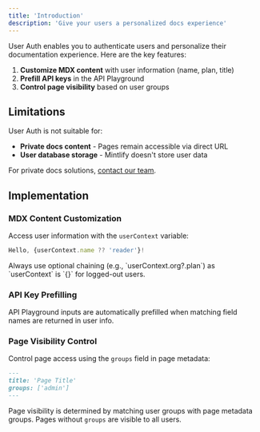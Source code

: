```yaml
---
title: 'Introduction'
description: 'Give your users a personalized docs experience'
---
```


User Auth enables you to authenticate users and personalize their documentation experience. Here are the key features:

1. **Customize MDX content** with user information (name, plan, title)
2. **Prefill API keys** in the API Playground
3. **Control page visibility** based on user groups

## Limitations

User Auth is not suitable for:
- **Private docs content** - Pages remain accessible via direct URL
- **User database storage** - Mintlify doesn't store user data

<Note>For private docs solutions, [contact our team](mailto:sales@mintlify.com).</Note>

## Implementation

### MDX Content Customization
Access user information with the `userContext` variable:

```jsx
Hello, {userContext.name ?? 'reader'}!
```

<Note>
  Always use optional chaining (e.g., `userContext.org?.plan`) as `userContext` is `{}` for logged-out users.
</Note>

### API Key Prefilling
API Playground inputs are automatically prefilled when matching field names are returned in user info.

### Page Visibility Control
Control page access using the `groups` field in page metadata:

```md
---
title: 'Page Title'
groups: ['admin']
---
```

Page visibility is determined by matching user groups with page metadata groups. Pages without `groups` are visible to all users.